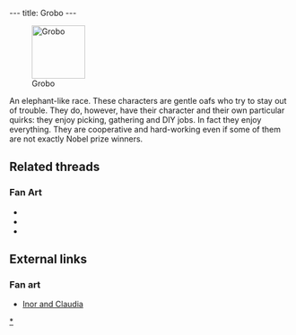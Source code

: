 ---
title: Grobo
---

[[Image:GroboAnim.gif|right|95px|thumb|Grobo]]

An elephant-like race. These characters are gentle oafs who try to stay out of trouble. They do, however, have their character and their own particular quirks: they enjoy picking, gathering and DIY jobs. In fact they enjoy everything. They are cooperative and hard-working even if some of them are not exactly Nobel prize winners.

==Related threads==
===Fan Art===
* {{post|id=84457|title=Lba3}}
* {{thread|id=4757|title=My x-mas art}}
* {{thread|id=4617|title=Ancient Grobos}}

==External links==
===Fan art===
* [http://www.deviantart.com/view/11302613/ Inor and Claudia]

{{stub}}

[[Category:Grobos|*]]